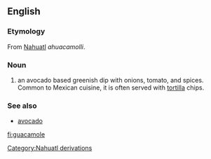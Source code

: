 {{wikipedia}}
==English==
===Etymology===
From [[Nahuatl]] ''ahuacamolli''.

=== Noun ===
#an avocado based greenish dip with onions, tomato, and spices. Common to Mexican cuisine, it is often served with [[tortilla]] chips.

=== See also ===
*[[avocado]]
[[Category:Nahuatl derivations]]
[[fi:guacamole]]